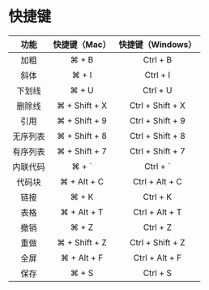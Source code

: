 # 快捷键

|   功能   | 快捷键（Mac） | 快捷键（Windows） |
| :------: | :-----------: | :---------------: |
|   加粗   |     ⌘ + B     |     Ctrl + B      |
|   斜体   |     ⌘ + I     |     Ctrl + I      |
|  下划线  |     ⌘ + U     |     Ctrl + U      |
|  删除线  | ⌘ + Shift + X | Ctrl + Shift + X  |
|   引用   | ⌘ + Shift + 9 | Ctrl + Shift + 9  |
| 无序列表 | ⌘ + Shift + 8 | Ctrl + Shift + 8  |
| 有序列表 | ⌘ + Shift + 7 | Ctrl + Shift + 7  |
| 内联代码 |    ⌘ + \`     |     Ctrl + \`     |
|  代码块  |  ⌘ + Alt + C  |  Ctrl + Alt + C   |
|   链接   |     ⌘ + K     |     Ctrl + K      |
|   表格   |  ⌘ + Alt + T  |  Ctrl + Alt + T   |
|   撤销   |     ⌘ + Z     |     Ctrl + Z      |
|   重做   | ⌘ + Shift + Z | Ctrl + Shift + Z  |
|   全屏   |  ⌘ + Alt + F  |  Ctrl + Alt + F   |
|   保存   |     ⌘ + S     |     Ctrl + S      |
